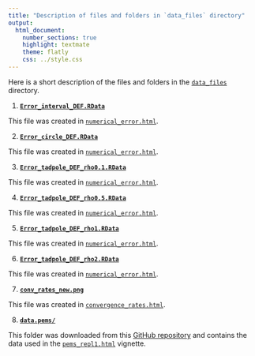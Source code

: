 ```yaml
---
title: "Description of files and folders in `data_files` directory"
output:
  html_document:
    number_sections: true
    highlight: textmate
    theme: flatly
    css: ../style.css
---
```


Here is a short description of the files and folders in the [`data_files`](https://github.com/leninrafaelrierasegura/GWMF/tree/main/data_files) directory.

1. [**`Error_interval_DEF.RData`**](https://github.com/leninrafaelrierasegura/GWMF/blob/main/data_files/Error_interval_DEF.RData)

This file was created in [`numerical_error.html`](../numerical_error.html).

2. [**`Error_circle_DEF.RData`**](https://github.com/leninrafaelrierasegura/GWMF/blob/main/data_files/Error_circle_DEF.RData)

This file was created in [`numerical_error.html`](../numerical_error.html).

3. [**`Error_tadpole_DEF_rho0.1.RData`**](https://github.com/leninrafaelrierasegura/GWMF/blob/main/data_files/Error_tadpole_DEF_rho0.1.RData)

This file was created in [`numerical_error.html`](../numerical_error.html).

4. [**`Error_tadpole_DEF_rho0.5.RData`**](https://github.com/leninrafaelrierasegura/GWMF/blob/main/data_files/Error_tadpole_DEF_rho0.5.RData)

This file was created in [`numerical_error.html`](../numerical_error.html).

5. [**`Error_tadpole_DEF_rho1.RData`**](https://github.com/leninrafaelrierasegura/GWMF/blob/main/data_files/Error_tadpole_DEF_rho1.RData)

This file was created in [`numerical_error.html`](../numerical_error.html).

6. [**`Error_tadpole_DEF_rho2.RData`**](https://github.com/leninrafaelrierasegura/GWMF/blob/main/data_files/Error_tadpole_DEF_rho2.RData)

This file was created in [`numerical_error.html`](../numerical_error.html).


7. [**`conv_rates_new.png`**](https://github.com/leninrafaelrierasegura/GWMF/blob/main/data_files/conv_rates_new.png)

This file was created in [`convergence_rates.html`](../convergence_rates.html).


8. [**`data.pems/`**](https://github.com/leninrafaelrierasegura/GWMF/tree/main/data_files/data.pems)

This folder was downloaded from this [GitHub repository](https://github.com/davidbolin/MetricGraph/tree/7f4c90171c40b9bf7ea29e9b048c93d88477c5d1/examples/data.pems) and contains the data used in the [`pems_repl1.html`](../pems_repl1.html) vignette.  


